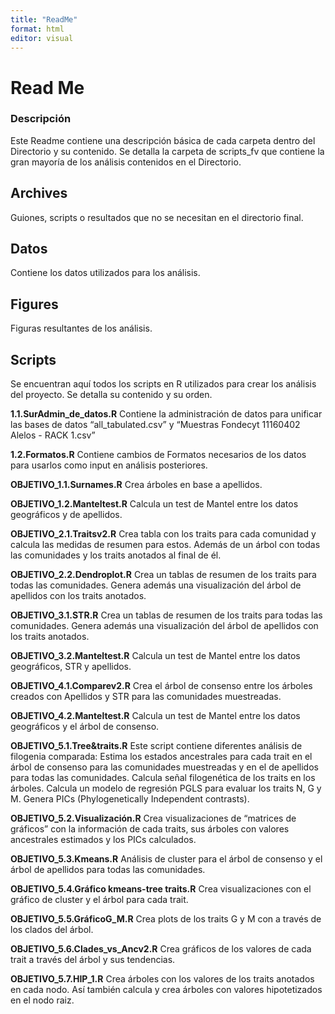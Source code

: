 ```yaml
---
title: "ReadMe"
format: html
editor: visual
---
```


# Read Me

### Descripción

Este Readme contiene una descripción básica de cada carpeta dentro del Directorio y su contenido. Se detalla la carpeta de scripts_fv que contiene la gran mayoría de los análisis contenidos en el Directorio.

## Archives

Guiones, scripts o resultados que no se necesitan en el directorio final.

## Datos

Contiene los datos utilizados para los análisis.

## Figures

Figuras resultantes de los análisis.

## Scripts

Se encuentran aquí todos los scripts en R utilizados para crear los análisis del proyecto. Se detalla su contenido y su orden.

**1.1.SurAdmin_de_datos.R** Contiene la administración de datos para unificar las bases de datos "all_tabulated.csv" y “Muestras Fondecyt 11160402 Alelos - RACK 1.csv”

**1.2.Formatos.R** Contiene cambios de Formatos necesarios de los datos para usarlos como input en análisis posteriores.

**OBJETIVO_1.1.Surnames.R** Crea árboles en base a apellidos.

**OBJETIVO_1.2.Manteltest.R** Calcula un test de Mantel entre los datos geográficos y de apellidos.

**OBJETIVO_2.1.Traitsv2.R** Crea tabla con los traits para cada comunidad y calcula las medidas de resumen para estos. Además de un árbol con todas las comunidades y los traits anotados al final de él.

**OBJETIVO_2.2.Dendroplot.R** Crea un tablas de resumen de los traits para todas las comunidades. Genera además una visualización del árbol de apellidos con los traits anotados.

**OBJETIVO_3.1.STR.R** Crea un tablas de resumen de los traits para todas las comunidades. Genera además una visualización del árbol de apellidos con los traits anotados.

**OBJETIVO_3.2.Manteltest.R** Calcula un test de Mantel entre los datos geográficos, STR y apellidos.

**OBJETIVO_4.1.Comparev2.R** Crea el árbol de consenso entre los árboles creados con Apellidos y STR para las comunidades muestreadas.

**OBJETIVO_4.2.Manteltest.R** Calcula un test de Mantel entre los datos geográficos y el árbol de consenso.

**OBJETIVO_5.1.Tree&traits.R** Este script contiene diferentes análisis de filogenia comparada: Estima los estados ancestrales para cada trait en el árbol de consenso para las comunidades muestreadas y en el de apellidos para todas las comunidades. Calcula señal filogenética de los traits en los árboles. Calcula un modelo de regresión PGLS para evaluar los traits N, G y M. Genera PICs (Phylogenetically Independent contrasts).

**OBJETIVO_5.2.Visualización.R** Crea visualizaciones de "matrices de gráficos" con la información de cada traits, sus árboles con valores ancestrales estimados y los PICs calculados.

**OBJETIVO_5.3.Kmeans.R** Análisis de cluster para el árbol de consenso y el árbol de apellidos para todas las comunidades.

**OBJETIVO_5.4.Gráfico kmeans-tree traits.R** Crea visualizaciones con el gráfico de cluster y el árbol para cada trait.

**OBJETIVO_5.5.GráficoG_M.R** Crea plots de los traits G y M con a través de los clados del árbol.

**OBJETIVO_5.6.Clades_vs_Ancv2.R** Crea gráficos de los valores de cada trait a través del árbol y sus tendencias.

**OBJETIVO_5.7.HIP_1.R** Crea árboles con los valores de los traits anotados en cada nodo. Así también calcula y crea árboles con valores hipotetizados en el nodo raiz.
